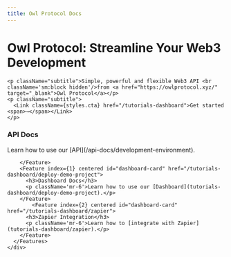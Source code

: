 ```yaml
---
title: Owl Protocol Docs
---
```



<div className="home-content">
  <div className="content-container">
    <h1 className="headline">Owl Protocol: Streamline Your Web3 Development</h1>

    <p className="subtitle">Simple, powerful and flexible Web3 API <br className='sm:block hidden'/>from <a href="https://owlprotocol.xyz/" target="_blank">Owl Protocol</a></p>
    <p className="subtitle">
      <Link className={styles.cta} href="/tutorials-dashboard">Get started <span>→</span></Link>
    </p>

  </div>
  <style jsx>{`
    .content-container {
      max-width: 90rem;
      padding-left: max(env(safe-area-inset-left),1.5rem);
      padding-right: max(env(safe-area-inset-right),1.5rem);
      margin: 0 auto;
    }
    .features-container {
      margin: 8rem 0 0;
      padding: 4rem 0;
      background-color: #f3f4f6;
      border-bottom: 1px solid #e5e7eb;
    }
    .features-container .content-container {
      margin-top: -8rem;
    }
    :global(.dark) .features-container {
      background-color: #000;
      border-bottom: 1px solid rgb(38,38,38);
    }
    .headline {
      display: inline-flex;
      font-size: 3.125rem;
      font-size: min(4.375rem, max(8vw, 2.5rem));
      font-weight: 700;
      font-feature-settings: initial;
      letter-spacing: -.12rem;
      margin-left: -0.2rem;
      margin-top: 3.4rem;
      line-height: 1.1;
      background-image: linear-gradient(146deg,#000,#757a7d);
      -webkit-background-clip: text;
      -webkit-text-fill-color: transparent;
      background-clip: text;
    }
    :global(.dark) .headline {
      background-image: linear-gradient(146deg,#fff,#757a7d);
    }
    .subtitle {
      font-size: 1.3rem;
      font-size: min(1.3rem, max(3.5vw, 1.2rem));
      font-feature-settings: initial;
      line-height: 1.6;
    }
    :global(#api-card img) {
      object-fit: cover;
      object-position: left;
      position: absolute;
      left: 0;
      right: 0;
      top: 0;
      bottom: 0;
      height: 100%;
      z-index: 0;
      user-select: none;
      pointer-events: none;
    }
    :global(#docs-card img:nth-child(2)) {
      display: none;
    }
    :global(.dark #docs-card img:nth-child(2)) {
      display: initial;
    }
    :global(.dark #docs-card img:nth-child(1)) {
      display: none;
    }
    @media screen and (max-width: 1200px) {
      .headline {
        letter-spacing: -.08rem;
      }
    }
    @media screen and (max-width: 1024px) {
      :global(#api-card) {
        aspect-ratio: 135/86;
      }
      :global(#highlighting-card) {
        background-size: 136%;
      }
    }
  `}</style>

  <div className="features-container">
    <div className="content-container">
      <Features>
        <Feature index={0} centered id="api-card" href="/api-docs/development-environment">
          <h3>API Docs</h3>
          <p className='mr-6'>Learn how to use our [API](/api-docs/development-environment).</p>

        </Feature>
        <Feature index={1} centered id="dashboard-card" href="/tutorials-dashboard/deploy-demo-project">
          <h3>Dashboard Docs</h3>
          <p className='mr-6'>Learn how to use our [Dashboard](tutorials-dashboard/deploy-demo-project).</p>
        </Feature>
            <Feature index={2} centered id="dashboard-card" href="/tutorials-dashboard/zapier">
          <h3>Zapier Integration</h3>
          <p className='mr-6'>Learn how to [integrate with Zapier](tutorials-dashboard/zapier).</p>
        </Feature>
      </Features>
    </div>

  </div>
</div>
